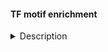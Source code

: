 #### TF motif enrichment 

<details><summary>Description</summary>

*Analysis details:*

- Under contruction

<!-- a) On **Differentially accessible regions, two versions:   -->

<!-- - Full -->

<!-- - Simplified: uses only AUCthr 0.01 (instead of multiple), discards "lvl2", & keeps only the highest-score "settings" for each pair motif-cell type -->

<!-- b) On peaks (from the aggregate) -->

<!-- c) On topics  -->

<!-- The "cell type" column contains the associated cell type based on RSS. -->

*Columns:*

- Under contruction

Last updated: 18 Jun 2020
</details>
